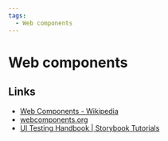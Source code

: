 ```yaml
---
tags:
  - Web components
---
```


# Web components

## Links

- [Web Components - Wikipedia](https://en.wikipedia.org/wiki/Web_Components)
- [webcomponents.org](https://www.webcomponents.org/introduction)
- [UI Testing Handbook | Storybook Tutorials](https://storybook.js.org/tutorials/ui-testing-handbook/?ck_subscriber_id=192963084)
